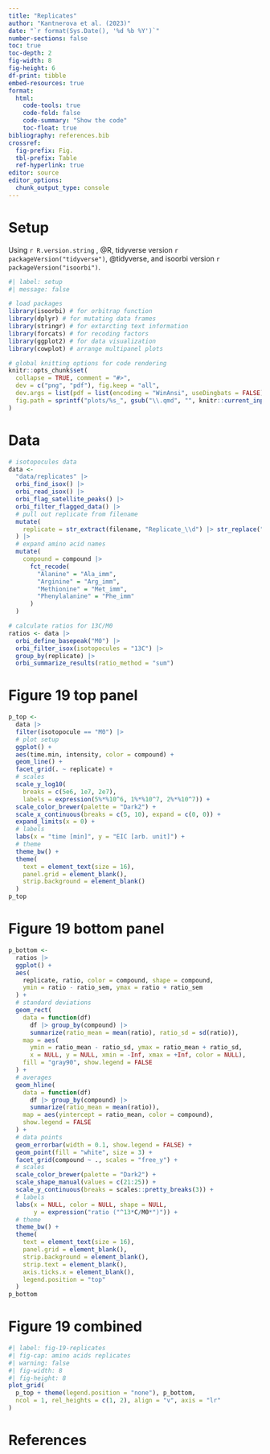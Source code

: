 ```yaml
---
title: "Replicates"
author: "Kantnerova et al. (2023)"
date: "`r format(Sys.Date(), '%d %b %Y')`"
number-sections: false
toc: true
toc-depth: 2
fig-width: 8
fig-height: 6
df-print: tibble
embed-resources: true
format: 
  html: 
    code-tools: true
    code-fold: false
    code-summary: "Show the code"
    toc-float: true
bibliography: references.bib
crossref:
  fig-prefix: Fig.
  tbl-prefix: Table
  ref-hyperlink: true
editor: source
editor_options: 
  chunk_output_type: console
---
```


# Setup

Using `r R.version.string` , @R, tidyverse version `r packageVersion("tidyverse")`, @tidyverse, and isoorbi version `r packageVersion("isoorbi")`.

```r
#| label: setup
#| message: false

# load packages
library(isoorbi) # for orbitrap function
library(dplyr) # for mutating data frames
library(stringr) # for extarcting text information
library(forcats) # for recoding factors
library(ggplot2) # for data visualization
library(cowplot) # arrange multipanel plots
```

```r
# global knitting options for code rendering
knitr::opts_chunk$set(
  collapse = TRUE, comment = "#>",
  dev = c("png", "pdf"), fig.keep = "all",
  dev.args = list(pdf = list(encoding = "WinAnsi", useDingbats = FALSE)),
  fig.path = sprintf("plots/%s_", gsub("\\.qmd", "", knitr::current_input()))
)
```

# Data

```r
# isotopocules data
data <- 
  "data/replicates" |>
  orbi_find_isox() |>
  orbi_read_isox() |>
  orbi_flag_satellite_peaks() |>
  orbi_filter_flagged_data() |>
  # pull out replicate from filename
  mutate(
    replicate = str_extract(filename, "Replicate_\\d") |> str_replace("_", " ")
  ) |>
  # expand amino acid names
  mutate(
    compound = compound |>
      fct_recode(
        "Alanine" = "Ala_imm",
        "Arginine" = "Arg_imm",
        "Methionine" = "Met_imm",
        "Phenylalanine" = "Phe_imm"
      )
  )

# calculate ratios for 13C/M0
ratios <- data |>
  orbi_define_basepeak("M0") |>
  orbi_filter_isox(isotopocules = "13C") |>
  group_by(replicate) |>
  orbi_summarize_results(ratio_method = "sum") 
```

# Figure 19 top panel

```r
p_top <- 
  data |>
  filter(isotopocule == "M0") |>
  # plot setup
  ggplot() +
  aes(time.min, intensity, color = compound) + 
  geom_line() +
  facet_grid(. ~ replicate) +
  # scales
  scale_y_log10(
    breaks = c(5e6, 1e7, 2e7), 
    labels = expression(5%*%10^6, 1%*%10^7, 2%*%10^7)) +
  scale_color_brewer(palette = "Dark2") +
  scale_x_continuous(breaks = c(5, 10), expand = c(0, 0)) +
  expand_limits(x = 0) + 
  # labels 
  labs(x = "time [min]", y = "EIC [arb. unit]") +
  # theme
  theme_bw() +
  theme(
    text = element_text(size = 16),
    panel.grid = element_blank(),
    strip.background = element_blank()
  )
p_top
```

# Figure 19 bottom panel

```r
p_bottom <- 
  ratios |>
  ggplot() +
  aes(
    replicate, ratio, color = compound, shape = compound,
    ymin = ratio - ratio_sem, ymax = ratio + ratio_sem
  ) +
  # standard deviations
  geom_rect(
    data = function(df) 
      df |> group_by(compound) |>
      summarize(ratio_mean = mean(ratio), ratio_sd = sd(ratio)),
    map = aes(
      ymin = ratio_mean - ratio_sd, ymax = ratio_mean + ratio_sd,
      x = NULL, y = NULL, xmin = -Inf, xmax = +Inf, color = NULL),
    fill = "gray90", show.legend = FALSE
  ) +
  # averages
  geom_hline(
    data = function(df) 
      df |> group_by(compound) |>
      summarize(ratio_mean = mean(ratio)),
    map = aes(yintercept = ratio_mean, color = compound),
    show.legend = FALSE
  ) +
  # data points
  geom_errorbar(width = 0.1, show.legend = FALSE) + 
  geom_point(fill = "white", size = 3) +
  facet_grid(compound ~ ., scales = "free_y") +
  # scales
  scale_color_brewer(palette = "Dark2") +
  scale_shape_manual(values = c(21:25)) +
  scale_y_continuous(breaks = scales::pretty_breaks(3)) +
  # labels
  labs(x = NULL, color = NULL, shape = NULL,
       y = expression("ratio ("^13*C/M0*")")) +
  # theme
  theme_bw() +
  theme(
    text = element_text(size = 16),
    panel.grid = element_blank(),
    strip.background = element_blank(),
    strip.text = element_blank(),
    axis.ticks.x = element_blank(),
    legend.position = "top"
  )
p_bottom
```

# Figure 19 combined

```r
#| label: fig-19-replicates
#| fig-cap: amino acids replicates
#| warning: false
#| fig-width: 8
#| fig-height: 8
plot_grid(
  p_top + theme(legend.position = "none"), p_bottom,
  ncol = 1, rel_heights = c(1, 2), align = "v", axis = "lr"
)
```

# References